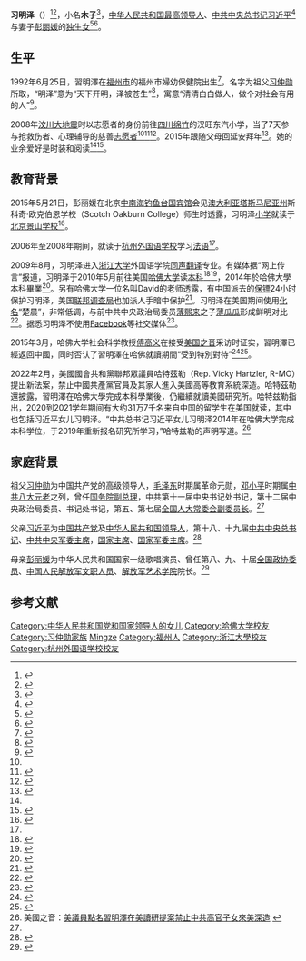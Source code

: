 {{人物}}
{{Infobox person
| name = 习明泽
| image = 
| caption = 
| birth_date = {{birth date and age|1992|6|25}}
| birth_place = {{PRC}}[[福建省|福建省]][[福州市|福州市]]
| nationality = {{PRC}}
| education = 
| alma mater = [[北京景山学校|北京景山学校]]<br>[[杭州外国语学校|杭州外国语学校]]<br>[[浙江大学|浙江大学]]<br>[[哈佛大学|哈佛大学]]（[[文学学士|文学学士]]）
| occupation = 
| party = 
| spouse = 
| children = 
| relations = [[习近平|习近平]]（父亲）<br>[[彭丽媛|彭丽媛]]（母亲）
}}
'''习明泽'''（{{bd|1992年|6月25日|||catIdx=X习}}）<ref>{{Cite web|title=「支那維基」洩漏習近平女兒資料 「主謀」重判14年|url=https://news.ltn.com.tw/news/world/breakingnews/3424588|author=自由时报|date=2021-01-28|archive-url=https://web.archive.org/web/20210304161333/https://news.ltn.com.tw/news/world/breakingnews/3424588|archive-date=2021-03-04|dead-url=no|access-date=2021-07-16}}</ref><ref>{{Cite web|title=“支纳维基”负责人愿为习近平女儿信息外泄负责|url=https://www.rfa.org/cantonese/news/crackdown-02282021102158.html|author=自由亚洲电台|date=2021-02-28|archive-url=https://web.archive.org/web/20210513234440/https://www.rfa.org/cantonese/news/crackdown-02282021102158.html|archive-date=2021-05-13|dead-url=no|access-date=2021-07-16}}</ref>，小名'''木子'''<ref name="Red Nobility">{{cite web|url=http://www.wantchinatimes.com/news-subclass-cnt.aspx?id=20120216000104&cid=1601&MainCatID=16|title=Red Nobility: Xi Jinping's Harvard daughter|accessdate=2012-11-07|date=2012-02-16|publisher=Want China Times|archiveurl=https://web.archive.org/web/20121120214141/http://www.wantchinatimes.com/news-subclass-cnt.aspx?cid=1601&MainCatID=16&id=20120216000104|archivedate=2012-11-20|deadurl=yes}}</ref>，[[中华人民共和国最高领导人|中华人民共和国最高领导人]]、[[中国共产党中央委员会总书记|中共中央总书记]][[习近平|习近平]]<ref name="Pres PBS">{{cite web|url=http://www.pbs.org/newshour/rundown/2012/11/chinese-congress.html|title=China to Choose New Slate of Leaders: How Will It Affect the U.S.?|accessdate=2012-11-09|author=Epatko, Larisa|date=2012-11-08|publisher=PBS NewsHour|archive-date=2014-01-21|archive-url=https://web.archive.org/web/20140121192432/http://www.pbs.org/newshour/rundown/2012/11/chinese-congress.html|dead-url=no}}</ref>与妻子[[彭丽媛|彭丽媛]]的[[独生子女|独生女]]<ref>{{Cite news|url=http://news.xinhuanet.com/forum/2008-07/01/content_8469002.htm|title=习近平 彭丽媛：携手19年 家有小女习明泽|date=2008-07-01|work=新华网|deadurl=yes|archiveurl=https://web.archive.org/web/20121119172628/http://news.xinhuanet.com/forum/2008-07/01/content_8469002.htm|archivedate=2012-11-19|accessdate=2017-07-05}}</ref><ref name="bore">{{cite web|url=http://www.atimes.com/atimes/China/IK17Ad01.html|title=Beauty and the bores|accessdate=2012-11-07|author=Ewing, Kent|date=2007-11-17|publisher=Asia Times Online|archive-date=2018-10-01|archive-url=https://web.archive.org/web/20181001113715/http://www.atimes.com/atimes/China/IK17Ad01.html|dead-url=yes}}</ref>。

==生平==
1992年6月25日，習明澤在[[福州市|福州市]]的福州市婦幼保健院出生<ref>{{cite news |title=习近平在福州（十三） “习书记那几年是福州发展最快、积累最多的时期” |url=http://www.fuzhou.gov.cn/gzdt/rcyw/202001/t20200108_3168315.htm |agency=学习时报 |accessdate=2021-03-31 |archive-date=2022-01-11 |archive-url=https://web.archive.org/web/20220111130137/http://www.fuzhou.gov.cn/gzdt/rcyw/202001/t20200108_3168315.htm }}</ref>，名字为祖父[[习仲勋|习仲勋]]所取，“明泽”意为“天下开明，泽被苍生”<ref>{{Cite web|url=http://henan.people.com.cn/n/2015/0227/c351638-24007395-3.html|title=为何习大大如此重视家庭教育|accessdate=2018-01-01|date=2015-02-27|publisher=人民网|archive-date=2019-08-08|archive-url=https://web.archive.org/web/20190808025305/http://henan.people.com.cn/n/2015/0227/c351638-24007395-3.html|dead-url=no}}</ref>，寓意“清清白白做人，做个对社会有用的人”<ref>{{cite web|url=http://guoqing.china.com.cn/2013-03/15/content_28247216.htm|title=习近平：从大队支书到大国主席|accessdate=2013-03-15|author=文章来源：《郑州晚报》；责任编辑： 方圆|date=2013-03-15|publisher=中国网|archive-date=2018-05-16|archive-url=https://web.archive.org/web/20180516002604/http://guoqing.china.com.cn/2013-03/15/content_28247216.htm|dead-url=no}}</ref>。

2008年[[汶川大地震|汶川大地震]]时以志愿者的身份前往[[四川省|四川]][[绵竹市|绵竹]]的汉旺东汽小学，当了7天参与抢救伤者、心理辅导的慈善[[志願者|志愿者]]<ref name="Red Nobility" /><ref name="形象大使">{{cite news|url=http://news.sina.com.cn/c/sd/2011-07-05/135722760038_3.shtml|title=贴心的“形象大使”|date=2011-07-05|work=环球人物|accessdate=2011-07-28|archive-date=2011-07-09|archive-url=https://web.archive.org/web/20110709163804/http://news.sina.com.cn/c/sd/2011-07-05/135722760038_3.shtml|dead-url=no}}</ref><ref name="First Lady">{{cite web|url=http://blogs.wsj.com/chinarealtime/2012/02/13/peng-liyuan-meet-chinas-folk-song-singing-first-lady-in-waiting/|title=Meet China’s Folk Star First Lady-in-Waiting|accessdate=2012-11-07|author=Page, Jeremy|date=2012-02-13|publisher=The Wall Street Jorunal|archive-date=2019-06-22|archive-url=https://web.archive.org/web/20190622165015/https://blogs.wsj.com/chinarealtime/2012/02/13/peng-liyuan-meet-chinas-folk-song-singing-first-lady-in-waiting/|dead-url=no}}</ref>。2015年跟随父母回延安拜年<ref name="Yanan">{{cite web|url=http://news.wenweipo.com/2015/02/13/IN1502130051.htm|title=習近平攜妻女回延安拜年|accessdate=2020-09-20|date=2015-02-13|publisher=文匯報|archive-date=2015-07-02|archive-url=https://web.archive.org/web/20150702220208/http://news.wenweipo.com/2015/02/13/IN1502130051.htm|dead-url=no}}</ref>。她的业余爱好是时装和阅读<ref name="Red Nobility" /><ref name="Princess 7 nov 2012">{{cite web|url=http://www.weeklystandard.com/weblogs/TWSFP/2008/07/chinas_star_princelings.asp|title=China's Star Princelings|accessdate=2012-11-07|author=CHOU, JENNIFER|date=2008-07-14|publisher=The Weekly Standard|archive-date=2015-09-17|archive-url=https://web.archive.org/web/20150917024434/http://www.weeklystandard.com/weblogs/TWSFP/2008/07/chinas_star_princelings.asp|dead-url=no}}</ref>。

==教育背景==
2015年5月21日，彭丽媛在北京[[中南海|中南海]][[钓鱼台国宾馆|钓鱼台国宾馆]]会见[[澳大利亚|澳大利亚]][[塔斯馬尼亞州|塔斯马尼亚州]]斯科奇·欧克伯恩学校（Scotch Oakburn College）师生时透露，习明泽[[小学|小学]]就读于[[北京景山学校|北京景山学校]]<ref>{{cite web|url=http://news.ifeng.com/a/20150521/43810272_0.shtml|title=彭丽媛接待澳洲小学生 回答“习大大忙不忙”（组图）|accessdate=2015-05-21|author=来源：中青在线；责任编辑：PN037|date=2015-05-21|publisher=凤凰网|archive-date=2020-01-14|archive-url=https://web.archive.org/web/20200114073437/http://news.ifeng.com/a/20150521/43810272_0.shtml|dead-url=no}}</ref>。

2006年至2008年期间，就读于[[杭州外国语学校|杭州外国语学校]]学习[[法语|法语]]<ref name="Red Nobility"/>。

2009年8月，习明泽进入[[浙江大学|浙江大学]]外国语学院[[口譯|同声翻译]]专业。有媒体据“网上传言”报道，习明泽于2010年5月前往美国[[哈佛大学|哈佛大学]]读[[本科|本科]]<ref>{{Cite web|url=http://news.backchina.com/viewnews-108175-gb2312.html|title=习近平独女习明泽揭秘 为人随和低调 已到哈佛读本科(图)|accessdate=2018-04-07|date=2010-10-06|publisher=倍可亲全球快讯|archiveurl=https://web.archive.org/web/20121027084136/http://news.backchina.com/viewnews-108175-gb2312.html|archivedate=2012-10-27|dead-url=yes}}</ref><ref name="Xi leader">{{cite web|url=http://articles.cnn.com/2012-02-02/asia/world_asia_florcruz-china-xi_1_xi-jinping-xi-zhongxun-chen-liangyu?_s=PM:ASIA|title=Who is Xi: China's next leader|accessdate=2012-11-07|author=FlorCruz, Jaime A.|date=2012-02-02|publisher=CNN|archiveurl=https://web.archive.org/web/20120918151050/http://articles.cnn.com/2012-02-02/asia/world_asia_florcruz-china-xi_1_xi-jinping-xi-zhongxun-chen-liangyu?_s=PM:ASIA|archivedate=2012-09-18|deadurl=yes}}</ref>，2014年於哈佛大學本科畢業<ref>{{Cite web|title=哈佛教授：习近平女儿已学成回国|url=https://www.voachinese.com/a/vogel-on-xi-daughter-20150310/2674935.html|access-date=2022-05-29|work=美国之音|language=zh}}</ref>。另有哈佛大学一位名叫David的老师透露，有中国派去的[[保鏢|保镖]]24小时保护习明泽，美国[[联邦调查局|联邦调查局]]也加派人手暗中保护<ref>{{Cite web|title=习近平独生女读哈佛拥绿卡 中国美国齐派保镳护驾|url=http://www.wenxuecity.com/news/2011/10/24/1509435.html|accessdate=2018-04-07|date=2011-10-24|publisher=文学城|archive-url=https://web.archive.org/web/20200114073757/https://www.wenxuecity.com/news/2011/10/24/1509435.html|archive-date=2020-01-14|dead-url=no}}</ref>{{Better source}}。习明泽在美国期间使用[[化名|化名]]“楚晨”{{Citation needed||time=2022-05-29}}，非常低调，与前中共中央政治局委员[[薄熙来|薄熙来]]之子[[薄瓜瓜|薄瓜瓜]]形成鲜明对比<ref>{{cite web|title=In China, a Fall From Grace May Aid a Rise to Power|url=http://www.nytimes.com/2012/04/27/world/asia/bo-xilai-scandal-in-china-may-help-vice-president-xi-jinping.html?pagewanted=all&_r=0|accessdate=2012-11-07|author=WONG, EDWARD|date=2012-04-26|publisher=The New York Times|archive-url=https://web.archive.org/web/20190504065821/https://www.nytimes.com/2012/04/27/world/asia/bo-xilai-scandal-in-china-may-help-vice-president-xi-jinping.html?pagewanted=all&_r=0|archive-date=2019-05-04|dead-url=no}}</ref>。据悉习明泽不使用[[Facebook|Facebook]]等社交媒体<ref>{{cite news|url=http://www.nytimes.com/2012/04/17/world/asia/bo-guaguas-parties-and-privilege-aggravate-elite-chinese-familys-fall.html?_r=1&ref=china|title=Son’s Parties and Privilege Aggravate Fall of Elite Chinese Family|author=ANDREW JACOBS, DAN LEVIN|date=2012-04-16|publisher=纽约时报|accessdate=2012-05-02|archive-date=2019-05-04|archive-url=https://web.archive.org/web/20190504105530/https://www.nytimes.com/2012/04/17/world/asia/bo-guaguas-parties-and-privilege-aggravate-elite-chinese-familys-fall.html?_r=1&ref=china|dead-url=no}}</ref>。

2015年3月，哈佛大学社会科学教授[[傅高义|傅高义]]在接受[[美国之音|美国之音]]采访时证实，習明澤已經返回中國，同时否认了習明澤在哈佛就讀期間“受到特別對待”<ref>{{Cite news|url=http://www.chinatimes.com/realtimenews/20150315002782-260409|title=習近平女兒哈佛畢業低調回國|date=2015-03-15|newspaper=中時電子報|accessdate=2018-04-07|archive-date=2015-03-16|archive-url=https://web.archive.org/web/20150316095804/http://www.chinatimes.com/realtimenews/20150315002782-260409|dead-url=no}}</ref><ref>{{Cite news|url=http://www.voachinese.com/content/vogel-on-xi-daughter-20150310/2674935.html|title=哈佛教授：习近平女儿已学成回国|date=2015-03-10|newspaper=美国之音|accessdate=2018-04-07|language=zh|archive-date=2015-03-13|archive-url=https://web.archive.org/web/20150313212927/http://www.voachinese.com/content/vogel-on-xi-daughter-20150310/2674935.html|dead-url=no}}</ref>。

2022年2月，美國國會共和黨聯邦眾議員哈特茲勒（Rep. Vicky Hartzler, R-MO）提出新法案，禁止中國共產黨官員及其家人進入美國高等教育系統深造。哈特茲勒還披露，習明澤在哈佛大學完成本科學業後，仍繼續就讀美國研究所。哈特兹勒指出，2020到2021学年期间有大约31万7千名来自中国的留学生在美国就读，其中也包括习近平女儿习明泽。“中共总书记习近平女儿习明泽2014年在哈佛大学完成本科学位，于2019年重新报名研究所学习{{Better source}}，”哈特兹勒的声明写道。<ref>美國之音：[https://www.voachinese.com/a/us-lawmaker-bill-to-bar-ccp-from-univ-20220222/6455047.html 美議員點名習明澤在美讀研提案禁止中共高官子女來美深造] {{Wayback|url=https://www.voachinese.com/a/us-lawmaker-bill-to-bar-ccp-from-univ-20220222/6455047.html|date=20220423143826}}</ref>

==家庭背景==
祖父[[习仲勋|习仲勋]]为中国共产党的高级领导人，[[毛泽东|毛泽东]]时期属革命元勋，[[邓小平|邓小平]]时期属[[中共八大元老|中共八大元老]]之列，曾任[[中华人民共和国国务院副总理|国务院副总理]]，中共第十一届中央书记处书记，第十二届中央政治局委员、书记处书记，第五、第七届[[全国人民代表大会常务委员会副委员长|全国人大常委会副委员长]]。<ref name="Red Nobility"/>

父亲[[习近平|习近平]]为[[中国共产党|中国共产党]]及[[中华人民共和国|中华人民共和国]][[党和国家领导人|领导人]]，第十八、十九届[[中国共产党中央委员会总书记|中共中央总书记]]、[[中国共产党中央军事委员会主席|中共中央军委主席]]，[[中华人民共和国主席|国家主席]]、[[中华人民共和国中央军事委员会主席|国家军委主席]]。<ref>{{Cite web|title=习近平同志简历-新华网|url=http://www.xinhuanet.com//politics/leaders/2017-10/25/c_1121856289.htm|access-date=2022-05-29|work=www.xinhuanet.com}}</ref>

母亲[[彭丽媛|彭丽媛]]为中华人民共和国国家一级歌唱演员、曾任第八、九、十届[[中国人民政治协商会议全国委员会|全国政协委员]]、[[中国人民解放军文职人员|中国人民解放军文职人员]]、[[中国人民解放军国防大学军事文化学院|解放军艺术学院]]院长。<ref>{{Cite web|url=http://www.ce.cn/xwzx/ylxk/dl/200407/01/t20040701_1165155.shtml|title=彭丽媛讲述自己的军旅情怀:我骄傲我是一个兵(图)|accessdate=2018-04-07|date=2004-07-01|publisher=中国经济网|archive-date=2017-10-24|archive-url=https://web.archive.org/web/20171024181149/http://www.ce.cn/xwzx/ylxk/dl/200407/01/t20040701_1165155.shtml|dead-url=no}}</ref>

==参考文献==
{{Reflist|2}}

{{习近平家系}}

{{DEFAULTSORT:Xi, Mingze}}
[[Category:中华人民共和国党和国家领导人的女儿|Category:中华人民共和国党和国家领导人的女儿]]
[[Category:哈佛大学校友|Category:哈佛大学校友]]
[[Category:习仲勋家族|Category:习仲勋家族]]
[[Category:習姓|Mingze]]
[[Category:福州人|Category:福州人]]
[[Category:浙江大學校友|Category:浙江大學校友]]
[[Category:杭州外国语学校校友|Category:杭州外国语学校校友]]